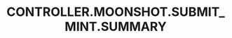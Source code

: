 ---
title: 'CONTROLLER.MOONSHOT.SUBMIT_MINT.SUMMARY'
openapi: '/cn/api-reference/openapi-cn.json POST /solana/moonshot/submitMint'
---
